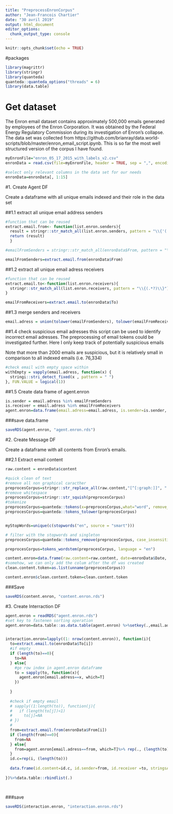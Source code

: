 ```yaml
---
title: "PreprocessEnronCorpus"
author: "Jean-Francois Chartier"
date: "30 avril 2019"
output: html_document
editor_options: 
  chunk_output_type: console
---
```


```r
knitr::opts_chunk$set(echo = TRUE)
```

#packages
```r
library(magrittr)
library(stringr)
library(quanteda)
quanteda::quanteda_options("threads" = 6)
library(data.table)
```


# Get dataset
The Enron email dataset contains approximately 500,000 emails generated by employees of the Enron Corporation. It was obtained by the Federal Energy Regulatory Commission during its investigation of Enron's collapse.
The data set was collected from https://github.com/brianray/data.world-scripts/blob/master/enron_email_script.ipynb.
This is so far the most well structured version of the corpus I have found. 

```r
myEnronFile="enron_05_17_2015_with_labels_v2.csv"
enronData = read.csv(file=myEnronFile, header = TRUE, sep = ",", encoding = "UTF-8", strip.white=TRUE, stringsAsFactors = F)

#select only relevant columns in the data set for our needs
enronData=enronData[, 1:15]

```

#1. Create Agent DF

Create a dataframe with all unique emails indexed and their role in the data set

##1.1 extract all unique email address senders
```r
#function that can be reused
extract.email.from<- function(list.enron.senders){
  result = stringr::str_match_all(list.enron.senders, pattern = "\\{'(.*?)'\\}") %>% lapply(., function(x) x[,2]) %>% stringr::str_split(., ",") %>% unlist(.) %>%unique(.)
  return (result)
  }

#emailFromSenders = stringr::str_match_all(enronData$From, pattern = "\\{'(.*?)'\\}") %>% lapply(., function(x) x[,2]) %>% stringr::str_split(., ",") %>% unlist() %>%unique()

emailFromSenders=extract.email.from(enronData$From)
```

##1.2 extract all unique email adress receivers
```r
#function that can be reused
extract.email.to<-function(list.enron.receivers){
  stringr::str_match_all(list.enron.receivers, pattern = "\\{(.*?)\\}") %>% lapply(., function(x) x[,2]) %>% stringr::str_match_all(., pattern = "'(.*?)'") %>% lapply(., function(y) y[,2]) %>% unlist() %>%unique()%>%return(.)
}

emailFromReceivers=extract.email.to(enronData$To)
```

##1.3 merge senders and receivers
```r
email.adress = union(tolower(emailFromSenders), tolower(emailFromReceivers))

```


##1.4 check suspicious email adresses 
this script can be used to identify incorrect email adresses. The preprocessing of email tokens could be investigated further. Here I only keep track of potentially suspicious emails  

Note that more than 2000 emails are suspicious, but it is relatively small in comparison to all indexed emails (i.e. 76,334)   
```r

#check email with empty space within
withEmpty = vapply(email.adress, function(x) {
  stringi::stri_detect_fixed(x , pattern = " ")
}, FUN.VALUE = logical(1))


```


##1.5 Create data frame of agent.enron 
```r
is.sender = email.adress %in% emailFromSenders
is.receiver = email.adress %in% emailFromReceivers
agent.enron=data.frame(email.adress=email.adress, is.sender=is.sender, is.receiver=is.receiver, is.suspicious = withEmpty, stringsAsFactors = F)

```
###save data.frame
```r
saveRDS(agent.enron, "agent.enron.rds")
```


#2. Create Message DF

Create a dataframe with all contents from Enron's emails.

##2.1 Extract email content
```r
raw.content = enronData$content

#quick clean of text
#remove all non graphical caracther
preprocesCorpus=stringr::str_replace_all(raw.content,"[^[:graph:]]", " ")
#remove whitespace
preprocesCorpus=stringr::str_squish(preprocesCorpus)
#tokenize
preprocesCorpus=quanteda::tokens(x=preprocesCorpus,what="word", remove_punct = TRUE, remove_numbers = TRUE, remove_separators = TRUE,remove_hyphens = TRUE, remove_symbols=TRUE, remove_url = TRUE)
preprocesCorpus=quanteda::tokens_tolower(preprocesCorpus)


myStopWords=unique(c(stopwords("en", source = "smart")))

# filter with the stopwords and singleton
preprocesCorpus=quanteda::tokens_remove(preprocesCorpus, case_insensitive = T, valuetype = "glob", pattern=myStopWords, min_nchar=3)

preprocesCorpus=tokens_wordstem(preprocesCorpus, language = "en")

content.enron=data.frame(raw.content=raw.content, date=enronData$Date, stringsAsFactors = F)
#somehow, we can only add the colum after the df was created
clean.content.token=as.list(unname(preprocesCorpus))

content.enron$clean.content.token=clean.content.token
```

###Save
```r
saveRDS(content.enron, "content.enron.rds")
```


#3. Create Interraction DF
```r

agent.enron = readRDS("agent.enron.rds")
#set key to fastenen sorting operation
agent.enron=data.table::as.data.table(agent.enron) %>%setkey(.,email.adress)


interaction.enron=lapply((1: nrow(content.enron)), function(i){
  to=extract.email.to(enronData$To[i])
  #if empty
  if (length(to)==0){
    to=NA
  } else{
    #ge row index in agent.enron dataframe
    to = sapply(to, function(x){
      agent.enron[email.adress==x, which=T]
    })
  
  }
   
  #check if empty email
  # sapply((1:length(to)), function(j){
  #   if (length(to[j])<1)
  #     to[j]=NA
  # })
  # 
  from=extract.email.from(enronData$From[i])
  if (length(from)==0){
    from=NA
  } else{
    from=agent.enron[email.adress==from, which=T]%>% rep(., (length(to)))
  }
  id.c=rep(i, (length(to)))
  
  data.frame(id.content=id.c, id.sender=from, id.receiver =to, stringsAsFactors = F)
  
})%>%data.table::rbindlist(.)
  
  
```

###save
```r
saveRDS(interaction.enron, "interaction.enron.rds")  
```
